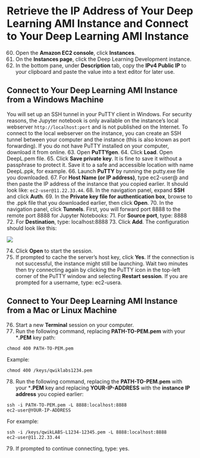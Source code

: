# Retrieve the IP Address of Your Deep Learning AMI Instance and Connect to Your Deep Learning AMI Instance

60.	Open the **Amazon EC2 console**, click **Instances**.
61.	On the **Instances page**, click the Deep Learning Development instance.
62.	In the bottom pane, under **Description** tab, copy the **IPv4 Public IP** to your clipboard and paste the value into a text editor for later use.

## Connect to Your Deep Learning AMI Instance from a Windows Machine

You will set up an SSH tunnel in your PuTTY client in Windows. For security reasons, the Jupyter notebook is only available on the instance's local webserver `http://localhost:port` and is not published on the Internet. To connect to the local webserver on the instance, you can create an SSH tunnel between your computer and the instance (this is also known as port forwarding). If you do not have PuTTY installed on your computer, download it from online.
63.	Open **PuTTYgen**.
64.	Click **Load**. Open DeepL.pem file.
65.	Click **Save private key**. It is fine to save it without a passphrase to protect it. Save it to a safe and accessible location with name DeepL.ppk, for example. 
66.	Launch **PuTTY** by running the putty.exe file you downloaded.
67.	For **Host Name (or IP address)**, type ec2-user@ and then paste the IP address of the instance that you copied earlier. It should look like: `ec2-user@11.22.33.44`.
68.	In the navigation panel, expand **SSH** and click **Auth**.
69.	In the **Private key file for authentication box**, browse to the .ppk file that you downloaded earlier, then click **Open**.
70.	In the navigation panel, click **Tunnels**.
First, you will forward port 8888 to the remote port 8888 for Jupyter Notebooks:
71.	For **Source port**, type: 8888
72.	For **Destination**, type: localhost:8888
73.	Click **Add**.
The configuration should look like this:

![](..\forward_ports.png)
 
74.	Click **Open** to start the session.
75.	If prompted to cache the server's host key, click **Yes**. If the connection is not successful, the instance might still be launching. Wait two minutes then try connecting again by clicking the PuTTY icon in the top-left corner of the PuTTY window and selecting **Restart session**. If you are prompted for a username, type: ec2-usera.

## Connect to Your Deep Learning AMI Instance from a Mac or Linux Machine

76.	Start a new **Terminal** session on your computer. 
77.	Run the following command, replacing **PATH-TO-PEM.pem** with your ***.PEM** key path: 
```r-setup
chmod 400 PATH-TO-PEM.pem 
```
Example: 
```r-setup
chmod 400 /keys/qwiklabs1234.pem 
```
78.	Run the following command, replacing the **PATH-TO-PEM.pem** with your ***.PEM** key and replacing **YOUR-IP-ADDRESS** with the **instance IP address** you copied earlier: 
```r-setup
ssh -i PATH-TO-PEM.pem -L 8888:localhost:8888 
ec2-user@YOUR-IP-ADDRESS 
```
For example: 
```r-setup
ssh -i /keys/qwikLABS-L1234-12345.pem -L 8888:localhost:8888 
ec2-user@11.22.33.44
```
79.	If prompted to continue connecting, type: yes.

